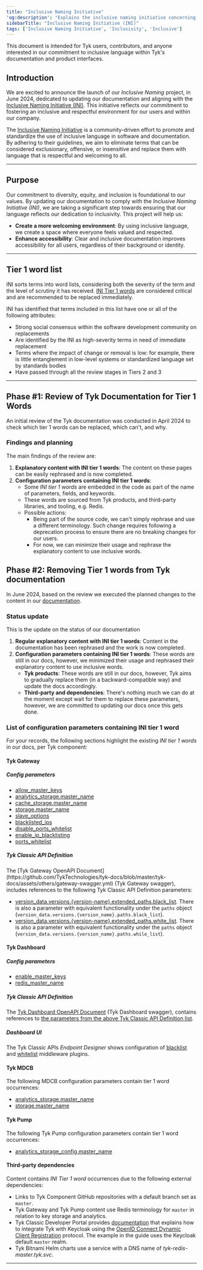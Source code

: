 ```yaml
---
title: "Inclusive Naming Initiative"
'og:description': "Explains the inclusive naming initiative concerning Tyk docs"
sidebarTitle: "Inclusive Naming Initiative (INI)"
tags: ['Inclusive Naming Initiative', 'Inclusivity', 'Inclusive']
---
```


This document is intended for Tyk users, contributors, and anyone interested in our commitment to inclusive language within Tyk's documentation and product interfaces.

## Introduction
We are excited to announce the launch of our *Inclusive Naming* project, in June 2024, dedicated to updating our documentation and aligning with the [Inclusive Naming Initiative (INI)](https://inclusivenaming.org). This initiative reflects our commitment to fostering an inclusive and respectful environment for our users and within our company.

The [Inclusive Naming Initiative](https://inclusivenaming.org/) is a community-driven effort to promote and standardize the use of inclusive language in software and documentation. By adhering to their guidelines, we aim to eliminate terms that can be considered exclusionary, offensive, or insensitive and replace them with language that is respectful and welcoming to all.

---

## Purpose

Our commitment to diversity, equity, and inclusion is foundational to our values. By updating our documentation to comply with the *Inclusive Naming Initiative (INI)*, we are taking a significant step towards ensuring that our language reflects our dedication to inclusivity. This project will help us:

- **Create a more welcoming environment**: By using inclusive language, we create a space where everyone feels valued and respected.
- **Enhance accessibility**: Clear and inclusive documentation improves accessibility for all users, regardless of their background or identity.

---

## Tier 1 word list

INI sorts terms into word lists, considering both the severity of the term and the level of scrutiny it has received. [INI Tier 1 words](https://inclusivenaming.org/word-lists/tier-1) are considered critical and are recommended to be replaced immediately.

INI has identified that terms included in this list have one or all of the following attributes:

- Strong social consensus within the software development community on replacements
- Are identified by the INI as high-severity terms in need of immediate replacement
- Terms where the impact of change or removal is low: for example, there is little entanglement in low-level systems or standardized language set by standards bodies
- Have passed through all the review stages in Tiers 2 and 3

---

## Phase #1: Review of Tyk Documentation for Tier 1 Words

An initial review of the Tyk documentation was conducted in April 2024 to check which tier 1 words can be replaced, which can't, and why.

### Findings and planning
The main findings of the review are:

1. **Explanatory content with INI tier 1 words**: The content on these pages can be easily rephrased and is now completed.
2. **Configuration parameters containing INI tier 1 words**:
   - Some *INI tier 1 words* are embedded in the code as part of the name of parameters, fields, and keywords.
   - These words are sourced from Tyk products, and third-party libraries, and tooling, e.g. Redis.
   - Possible actions:
     - Being part of the source code, we can't simply rephrase and use a different terminology. Such change requires following a deprecation process to ensure there are no breaking changes for our users.
     - For now, we can minimize their usage and rephrase the explanatory content to use inclusive words.

   
## Phase #2: Removing Tier 1 words from Tyk documentation

In June 2024, based on the review we executed the planned changes to the content in our [documentation](https://github.com/tykTechnologies/tyk-docs/).

### Status update
This is the update on the status of our documentation
1. **Regular explanatory content with INI tier 1 words**: Content in the documentation has been rephrased and the work is now completed. 
2. **Configuration parameters containing INI tier 1 words**: These words are still in our docs, however, we minimized their usage and rephrased their explanatory content to use inclusive words.
   - **Tyk products**: These words are still in our docs, however, Tyk aims to gradually replace them (in a backward-compatible way) and update the docs accordingly.
   - **Third-party and dependencies**: There's nothing much we can do at the moment except wait for them to replace these parameters, however, we are committed to updating our docs once this gets done.

### List of configuration parameters containing INI tier 1 word
For your records, the following sections highlight the existing *INI tier 1 words* in our docs, per Tyk component:

#### Tyk Gateway

##### Config parameters
- [allow_master_keys](/5.5/tyk-dashboard/configuration#allow_master_keys)
- [analytics_storage.master_name](/5.5/tyk-oss-gateway/configuration#analytics_storagemaster_name)
- [cache_storage.master_name](/5.5/tyk-oss-gateway/configuration#cache_storagemaster_name)
- [storage.master_name](/5.5/tyk-oss-gateway/configuration#storagemaster_name)
- [slave_options](/5.5/tyk-oss-gateway/configuration#slave_options)
- [blacklisted_ips](/5.5/tyk-apis/tyk-gateway-api/api-definition-objects/ip-blacklisting#ip-blocklist-middleware)
- [disable_ports_whitelist](/5.5/key-concepts/tcp-proxy#allowing-specific-ports)
- [enable_ip_blacklisting](/5.5/tyk-apis/tyk-gateway-api/api-definition-objects/ip-blacklisting#ip-blocklist-middleware)
- [ports_whitelist](/5.5/key-concepts/tcp-proxy#allowing-specific-ports)

<h5 id="gw-classic-api-definition">Tyk Classic API Definition</h5>
The [Tyk Gateway OpenAPI Document](https://github.com/TykTechnologies/tyk-docs/blob/master/tyk-docs/assets/others/gateway-swagger.yml) (Tyk Gateway swagger), includes references to the following Tyk Classic API Definition parameters:

- [version_data.versions.{version-name}.extended_paths.black_list](/5.5/product-stack/tyk-gateway/middleware/block-list-tyk-classic#configuring-the-block-list-in-the-tyk-classic-api-definition). There is also a parameter with equivalent functionality under the `paths` object (`version_data.versions.{version_name}.paths.black_list`).
- [version_data.versions.{version-name}.extended_paths.white_list](/5.5/product-stack/tyk-gateway/middleware/allow-list-tyk-classic#configuring-the-allow-list-in-the-tyk-classic-api-definition). There is also a parameter with equivalent functionality under the `paths` object (`version_data.versions.{version_name}.paths.while_list`).


#### Tyk Dashboard

##### Config parameters
- [enable_master_keys](/5.5/tyk-dashboard/configuration#enable_master_keys)
- [redis_master_name](/5.5/tyk-dashboard/configuration#redis_master_name)

##### Tyk Classic API Definition 

The [Tyk Dashboard OpenAPI Document](https://github.com/TykTechnologies/tyk-docs/blob/master/tyk-docs/assets/others/dashboard-swagger.yml) (Tyk Dashboard swagger), contains references to [the parameters from the above Tyk Classic API Definition list](/5.5/#gw-classic-api-definition).

##### Dashboard UI

The Tyk Classic APIs *Endpoint Designer* shows configuration of [blacklist](/5.5/product-stack/tyk-gateway/middleware/block-list-tyk-classic#configuring-the-block-list-in-the-api-designer) and [whitelist](/5.5/product-stack/tyk-gateway/middleware/allow-list-tyk-classic#configuring-the-allow-list-in-the-api-designer) middleware plugins.
    
#### Tyk MDCB

The following MDCB configuration parameters contain tier 1 word occurrences:
- [analytics_storage.master_name](/5.5/tyk-multi-data-centre/mdcb-configuration-options#analytics_storagemaster_name)
- [storage.master_name](/5.5/tyk-multi-data-centre/mdcb-configuration-options#storagemaster_name)

#### Tyk Pump

The following Tyk Pump configuration parameters contain tier 1 word occurrences:
- [analytics_storage_config.master_name](/5.5/tyk-pump/tyk-pump-configuration/tyk-pump-environment-variables#analytics_storage_configmaster_name)

#### Third-party dependencies 

Content contains *INI Tier 1 word* occurrences due to the following external dependencies:
- Links to Tyk Component GitHub repositories with a default branch set as `master`. 
- Tyk Gateway and Tyk Pump content use Redis terminology for `master` in relation to key storage and analytics. 
- Tyk Classic Developer Portal provides [documentation](/5.5/tyk-developer-portal/tyk-portal-classic/keycloak-dcr) that explains how to integrate Tyk with Keycloak using the [OpenID Connect Dynamic Client Registration](https://tools.ietf.org/html/rfc7591) protocol. The example in the guide uses the Keycloak default `master` realm.
- Tyk Bitnami Helm charts use a service with a DNS name of *tyk-redis-master.tyk.svc*.

---
